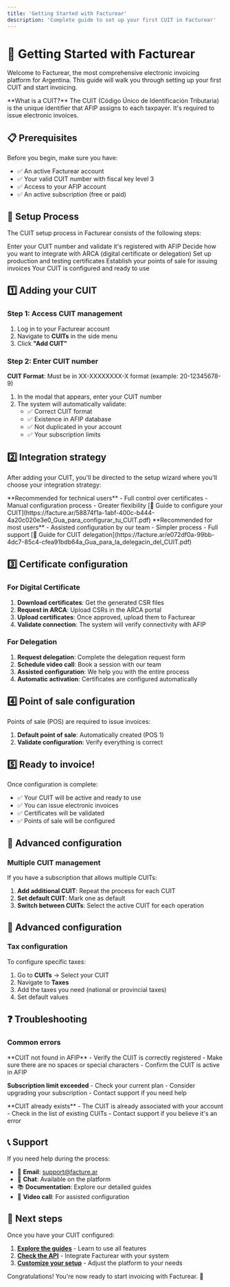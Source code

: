 ```yaml
---
title: 'Getting Started with Facturear'
description: 'Complete guide to set up your first CUIT in Facturear'
---
```



# 🚀 Getting Started with Facturear

Welcome to Facturear, the most comprehensive electronic invoicing platform for Argentina. This guide will walk you through setting up your first CUIT and start invoicing.

<Callout type="info">
  **What is a CUIT?** The CUIT (Código Único de Identificación Tributaria) is the unique identifier that AFIP assigns to each taxpayer. It's required to issue electronic invoices.
</Callout>

## 📋 Prerequisites

Before you begin, make sure you have:

- ✅ An active Facturear account
- ✅ Your valid CUIT number with fiscal key level 3
- ✅ Access to your AFIP account
- ✅ An active subscription (free or paid)

## 🎯 Setup Process

The CUIT setup process in Facturear consists of the following steps:

<Steps>
  <Steps.Step title="Add CUIT">Enter your CUIT number and validate it's registered with AFIP</Steps.Step>
  <Steps.Step title="Choose integration strategy">Decide how you want to integrate with ARCA (digital certificate or delegation)</Steps.Step>
  <Steps.Step title="Configure certificates">Set up production and testing certificates</Steps.Step>
  <Steps.Step title="Configure points of sale">Establish your points of sale for issuing invoices</Steps.Step>
  <Steps.Step title="Ready to invoice!">Your CUIT is configured and ready to use</Steps.Step>
</Steps>

## 1️⃣ Adding your CUIT

### Step 1: Access CUIT management

1. Log in to your Facturear account
2. Navigate to **CUITs** in the side menu
3. Click **"Add CUIT"**

### Step 2: Enter CUIT number

<Callout type="warning">**CUIT Format**: Must be in XX-XXXXXXXX-X format (example: 20-12345678-9)</Callout>

1. In the modal that appears, enter your CUIT number
2. The system will automatically validate:
   - ✅ Correct CUIT format
   - ✅ Existence in AFIP database
   - ✅ Not duplicated in your account
   - ✅ Your subscription limits

## 2️⃣ Integration strategy

After adding your CUIT, you'll be directed to the setup wizard where you'll choose your integration strategy:

<CardGroup cols={2}>
  <Card title="🔐 Digital Certificate" icon="shield-check" href="/en/guides/digital-certificate">
    **Recommended for technical users** - Full control over certificates - Manual configuration process - Greater flexibility [📄 Guide to configure your
    CUIT](https://facture.ar/58874f1a-1abf-400c-b444-4a20c020e3e0_Gua_para_configurar_tu_CUIT.pdf)
  </Card>
  <Card title="🤝 Delegation" icon="user-group" href="/en/guides/delegation">
    **Recommended for most users** - Assisted configuration by our team - Simpler process - Full support [📄 Guide for CUIT
    delegation](https://facture.ar/e072df0a-99bb-4dc7-85c4-cfea91bdb64a_Gua_para_la_delegacin_del_CUIT.pdf)
  </Card>
</CardGroup>

## 3️⃣ Certificate configuration

### For Digital Certificate

1. **Download certificates**: Get the generated CSR files
2. **Request in ARCA**: Upload CSRs in the ARCA portal
3. **Upload certificates**: Once approved, upload them to Facturear
4. **Validate connection**: The system will verify connectivity with AFIP

### For Delegation

1. **Request delegation**: Complete the delegation request form
2. **Schedule video call**: Book a session with our team
3. **Assisted configuration**: We help you with the entire process
4. **Automatic activation**: Certificates are configured automatically

## 4️⃣ Point of sale configuration

Points of sale (POS) are required to issue invoices:

1. **Default point of sale**: Automatically created (POS 1)
2. **Validate configuration**: Verify everything is correct

## 5️⃣ Ready to invoice!

Once configuration is complete:

- ✅ Your CUIT will be active and ready to use
- ✅ You can issue electronic invoices
- ✅ Certificates will be validated
- ✅ Points of sale will be configured

## 🔧 Advanced configuration

### Multiple CUIT management

If you have a subscription that allows multiple CUITs:

1. **Add additional CUIT**: Repeat the process for each CUIT
2. **Set default CUIT**: Mark one as default
3. **Switch between CUITs**: Select the active CUIT for each operation

## 🔧 Advanced configuration

### Tax configuration

To configure specific taxes:

1. Go to **CUITs** → Select your CUIT
2. Navigate to **Taxes**
3. Add the taxes you need (national or provincial taxes)
4. Set default values

## ❓ Troubleshooting

### Common errors

<Callout type="error">
  **CUIT not found in AFIP** - Verify the CUIT is correctly registered - Make sure there are no spaces or special characters - Confirm the CUIT is active in AFIP
</Callout>

<Callout type="error">**Subscription limit exceeded** - Check your current plan - Consider upgrading your subscription - Contact support if you need help</Callout>

<Callout type="error">
  **CUIT already exists** - The CUIT is already associated with your account - Check in the list of existing CUITs - Contact support if you believe it's an error
</Callout>

## 📞 Support

If you need help during the process:

- 📧 **Email**: support@facture.ar
- 💬 **Chat**: Available on the platform
- 📚 **Documentation**: Explore our detailed guides
- 🎥 **Video call**: For assisted configuration

## 🎉 Next steps

Once you have your CUIT configured:

1. **[Explore the guides](/en/guides)** - Learn to use all features
2. **[Check the API](/en/api-reference)** - Integrate Facturear with your system
3. **[Customize your setup](/en/guides/customization)** - Adjust the platform to your needs

Congratulations! You're now ready to start invoicing with Facturear. 🎊
